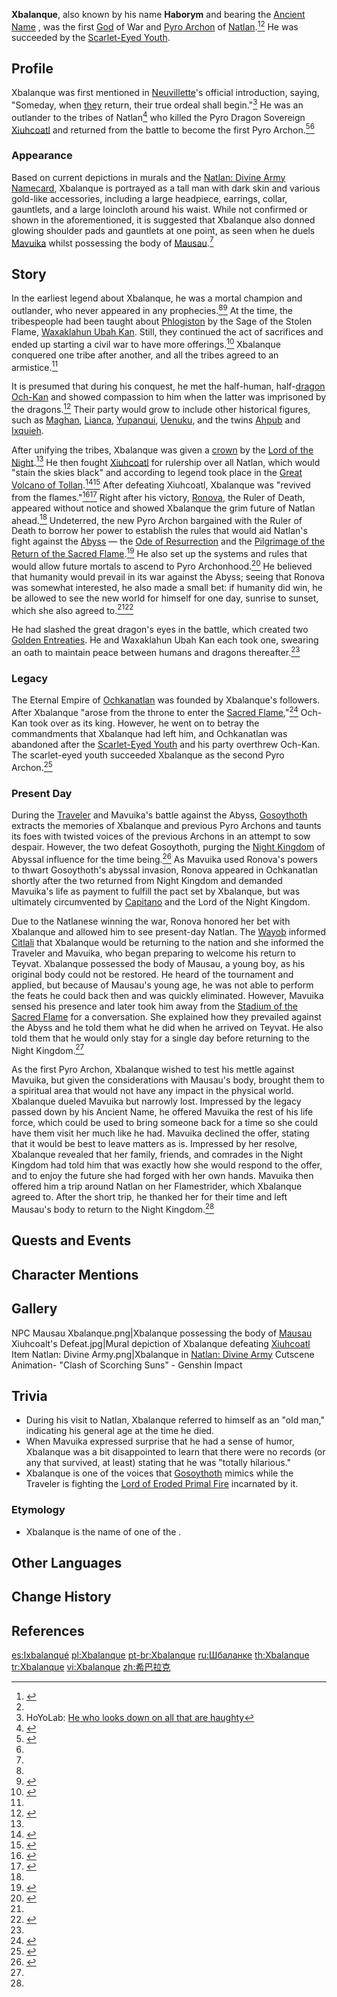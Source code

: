 {{About|the historical figure|the boy he possessed|Mausau}}
{{Character Infobox
|type             = Quest NPC
|image            = NPC Xbalanque.png
|caption          = Mural depiction of Xbalanque
|realname         = <!-- Optional, if different from in-game name -->
|deceased         = Entombed with the Primal Fire prior to the game's events, returning to the [[Night Kingdom]] during [[As the Blazing Sun]]
|pronunciation    = {{w|Help:IPA/English|/ʃɪbəˈlɑŋkeɪ/}} {{w|Help:Pronunciation respelling key|''shib-ə-LAHNG-kay''}}<ref>{{Ref/Quest|After the Peace}}</ref>
|element          = Pyro
|region           = Natlan
|affiliation      = The Seven
|title            = Pyro Archon
|title2           = One Entombed With the Primal Fire
|title3           = God of War
|title4           = The First Sun
|titleRef4        = <ref>{{Ref/Quest|A New Pilgrimage}}</ref>
|title5           = Dear Beloved Sun
|title6           = Lanque

|ancestry         = <!-- Clan/family -->
|father           = 
|mother           = 
|spouse           = 
|sibling          = 
|child            = 
|relative         = 

|voiceEN          = 
|voiceCN          = 
|voiceJP          = [[imdb:nm13507942|Okada Yuki (岡田雄樹)]]<ref>Twitter: [https://x.com/okayuhey/status/1844340833467986028 JP VA Self Announcement]</ref>
|voiceKR          = 
}}
'''Xbalanque''', also known by his {{w|Goetic}} name '''Haborym''' and bearing the [[Ancient Name]] {{Ancient Name||'''Kiongozi'''|bearer=1}}, was the first [[God]] of War and [[Pyro Archon]] of [[Natlan]].<ref>{{Ref/Quest|A Mysterious Visitor From Huitztlan}}</ref><ref name="ATBS"/> He was succeeded by the [[Scarlet-Eyed Youth]].

==Profile==
Xbalanque was first mentioned in [[Neuvillette]]'s official introduction, saying, "Someday, when [[Seven Sovereigns|they]] return, their true ordeal shall begin."<ref>HoYoLab: [https://www.hoyolab.com/article/20862664 He who looks down on all that are haughty]</ref> He was an outlander to the tribes of Natlan<ref name="Chain Breaker">{{Ref/Weapon|Chain Breaker|quote="If you truly wish to bestow the weak with a place where they are equal, then, O Outlander, whom they acclaim as a hero, I shall journey with you."}}</ref> who killed the Pyro Dragon Sovereign [[Xiuhcoatl]] and returned from the battle to become the first Pyro Archon.<ref>{{Ref/Quest|The Road Ahead}}</ref><ref name="RFRP"/>

===Appearance===
Based on current depictions in murals and the [[Natlan: Divine Army]] [[Namecard]], Xbalanque is portrayed as a tall man with dark skin and various gold-like accessories, including a large headpiece, earrings, collar, gauntlets, and a large loincloth around his waist. While not confirmed or shown in the aforementioned, it is suggested that Xbalanque also donned glowing shoulder pads and gauntlets at one point, as seen when he duels [[Mavuika]] whilst possessing the body of [[Mausau]].<ref name="HYWHR"/>

==Story==
In the earliest legend about Xbalanque, he was a mortal champion and outlander, who never appeared in any prophecies.<ref name="Chain Breaker" /><ref name="CotS">{{Ref/Arti|Crown of the Saints}}</ref> At the time, the tribespeople had been taught about [[Phlogiston]] by the Sage of the Stolen Flame, [[Waxaklahun Ubah Kan]]. Still, they continued the act of sacrifices and ended up starting a civil war to have more offerings.<ref>{{Ref/Item|Blazing Sacrificial Heart's Resolve}}</ref> Xbalanque conquered one tribe after another, and all the tribes agreed to an armistice.<ref name="CotS"/>

It is presumed that during his conquest, he met the half-human, half-[[dragon]] [[Och-Kan]] and showed compassion to him when the latter was imprisoned by the dragons.<ref>{{Ref/Item|Delirious Desolation of the Sacred Lord}}</ref> Their party would grow to include other historical figures, such as [[Maghan]], [[Lianca]], [[Yupanqui]], [[Uenuku]], and the twins [[Ahpub]] and [[Ixquieh]].

After unifying the tribes, Xbalanque was given a [[Crown of the Saints|crown]] by the [[Lord of the Night]].<ref name="CotS"/> He then fought [[Xiuhcoatl]] for rulership over all Natlan, which would "stain the skies black" and according to legend took place in the [[Great Volcano of Tollan]].<ref name="ATBS">{{Ref/Weapon|A Thousand Blazing Suns}}</ref><ref>{{Ref/Quest|Rite of the Bold}}</ref> After defeating Xiuhcoatl, Xbalanque was "revived from the flames."<ref name="RFRP">{{Ref/Quest|Revelations from the Past}}</ref><ref>{{Ref/Book|Records of Hanan Pacha}}</ref> Right after his victory, [[Ronova]], the Ruler of Death, appeared without notice and showed Xbalanque the grim future of Natlan ahead.<ref name="ATBS"/> Undeterred, the new Pyro Archon bargained with the Ruler of Death to borrow her power to establish the rules that would aid Natlan's fight against the [[Abyss]] &mdash; the [[Ode of Resurrection]] and the [[Pilgrimage of the Return of the Sacred Flame]].<ref>{{Ref/Quest|Beneath the Secret Source}}</ref> He also set up the systems and rules that would allow future mortals to ascend to Pyro Archonhood.<ref>{{Ref/Quest|Echoes of Life}}</ref> He believed that humanity would prevail in its war against the Abyss; seeing that Ronova was somewhat interested, he also made a small bet: if humanity did win, he be allowed to see the new world for himself for one day, sunrise to sunset, which she also agreed to.<ref name="ATBS"/><ref name="HYWHR">{{Ref/Quest|Hearken, Ye Who Have Returned}}</ref>

He had slashed the great dragon's eyes in the battle, which created two [[Golden Entreaty|Golden Entreaties]]. He and Waxaklahun Ubah Kan each took one, swearing an oath to maintain peace between humans and dragons thereafter.<ref name="RFRP"/>

===Legacy===
The Eternal Empire of [[Ochkanatlan (Civilization)|Ochkanatlan]] was founded by Xbalanque's followers. After Xbalanque "arose from the throne to enter the [[Sacred Flame]],"<ref>{{Ref/Item|Delirious Demeanor of the Sacred Lord}}</ref> Och-Kan took over as its king. However, he went on to betray the commandments that Xbalanque had left him, and Ochkanatlan was abandoned after the [[Scarlet-Eyed Youth]] and his party overthrew Och-Kan. The scarlet-eyed youth succeeded Xbalanque as the second Pyro Archon.<ref>{{Ref/Weapon|Astral Vulture's Crimson Plumage}}</ref>

===Present Day===
During the [[Traveler]] and Mavuika's battle against the Abyss, [[Gosoythoth]] extracts the memories of Xbalanque and previous Pyro Archons and taunts its foes with twisted voices of the previous Archons in an attempt to sow despair. However, the two defeat Gosoythoth, purging the [[Night Kingdom]] of Abyssal influence for the time being.<ref>{{Ref/Quest|Where All Hopes Lie}}</ref> As Mavuika used Ronova's powers to thwart Gosoythoth's abyssal invasion, Ronova appeared in Ochkanatlan shortly after the two returned from Night Kingdom and demanded Mavuika's life as payment to fulfill the pact set by Xbalanque, but was ultimately circumvented by [[Capitano]] and the Lord of the Night Kingdom.

Due to the Natlanese winning the war, Ronova honored her bet with Xbalanque and allowed him to see present-day Natlan. The [[Wayob]] informed [[Citlali]] that Xbalanque would be returning to the nation and she informed the Traveler and Mavuika, who began preparing to welcome his return to Teyvat. Xbalanque possessed the body of Mausau, a young boy, as his original body could not be restored. He heard of the tournament and applied, but because of Mausau's young age, he was not able to perform the feats he could back then and was quickly eliminated. However, Mavuika sensed his presence and later took him away from the [[Stadium of the Sacred Flame]] for a conversation. She explained how they prevailed against the Abyss and he told them what he did when he arrived on Teyvat. He also told them that he would only stay for a single day before returning to the Night Kingdom.<ref name="HYWHR"/>

As the first Pyro Archon, Xbalanque wished to test his mettle against Mavuika, but given the considerations with Mausau's body, brought them to a spiritual area that would not have any impact in the physical world. Xbalanque dueled Mavuika but narrowly lost. Impressed by the legacy passed down by his Ancient Name, he offered Mavuika the rest of his life force, which could be used to bring someone back for a time so she could have them visit her much like he had. Mavuika declined the offer, stating that it would be best to leave matters as is. Impressed by her resolve, Xbalanque revealed that her family, friends, and comrades in the Night Kingdom had told him that was exactly how she would respond to the offer, and to enjoy the future she had forged with her own hands. Mavuika then offered him a trip around Natlan on her Flamestrider, which Xbalanque agreed to. After the short trip, he thanked her for their time and left Mausau's body to return to the Night Kingdom.<ref name="HYWHR"/>

==Quests and Events==
{{Quests and Events
|A Fuel Named "Fate" = flashback
}}

==Character Mentions==
{{Character Mentions}}

==Gallery==
<gallery>
NPC Mausau Xbalanque.png|Xbalanque possessing the body of [[Mausau]]
Xiuhcoalt's Defeat.jpg|Mural depiction of Xbalanque defeating [[Xiuhcoatl]]
Item Natlan: Divine Army.png|Xbalanque in [[Natlan: Divine Army]]
Cutscene Animation- "Clash of Scorching Suns" - Genshin Impact
</gallery>

==Trivia==
* During his visit to Natlan, Xbalanque referred to himself as an "old man," indicating his general age at the time he died.
* When Mavuika expressed surprise that he had a sense of humor, Xbalanque was a bit disappointed to learn that there were no records (or any that survived, at least) stating that he was "totally hilarious."
* Xbalanque is one of the voices that [[Gosoythoth]] mimics while the Traveler is fighting the [[Lord of Eroded Primal Fire]] incarnated by it.

===Etymology===
* Xbalanque is the name of one of the {{w|Maya Hero Twins}}.
<!--
==Notes==
{{Reflist|note=1}}
-->
==Other Languages==
{{Other Languages
|default_hidden = 1
|en       = Xbalanque
|zhs      = 希巴拉克
|zhs_rm   = Xībālākè
|zht      = 希巴拉克
|zht_rm   = Xībālākè
|ja       = シュバランケ
|ja_rm    = Shubaranke
|ko       = 스발란케
|es       = Ixbalanqué
|fr       = Xbalanque
|ru       = Шбаланке
|th       = Xbalanque
|vi       = Xbalanque
|de       = Xbalanque
|id       = Xbalanque
|pt       = Xbalanque
|tr       = Xbalanque
|it       = Xbalanque
}}

==Change History==
{{Change History||introduced=3.8}}

==References==
{{Reflist|2}}

[[es:Ixbalanqué]]
[[pl:Xbalanque]]
[[pt-br:Xbalanque]]
[[ru:Шбаланке]]
[[th:Xbalanque]]
[[tr:Xbalanque]]
[[vi:Xbalanque]]
[[zh:希巴拉克]]